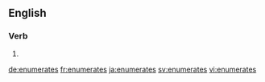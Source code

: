 ==English==

===Verb===
{{head|en}}

# {{en-third-person singular of|enumerate}}

[[de:enumerates]]
[[fr:enumerates]]
[[ja:enumerates]]
[[sv:enumerates]]
[[vi:enumerates]]